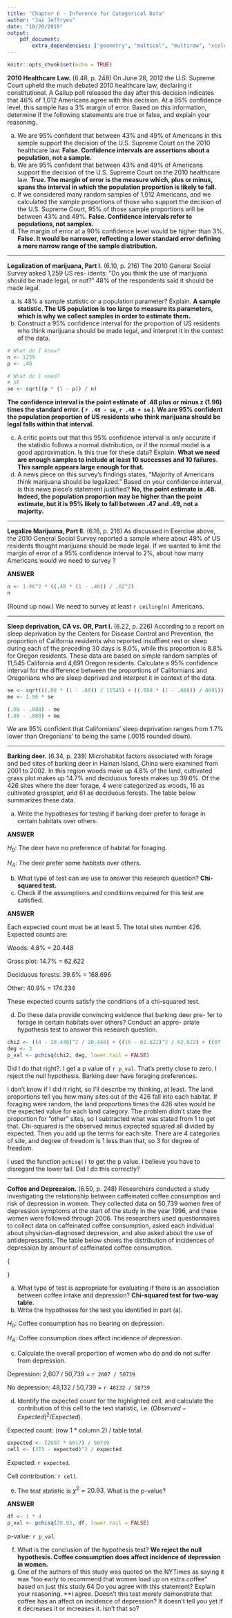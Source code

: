 ```yaml
---
title: "Chapter 6 - Inference for Categorical Data"
author: "Jai Jeffryes"
date: "10/20/2019"
output:
    pdf_document:
        extra_dependencies: ["geometry", "multicol", "multirow", "xcolor"]
---
```


```r
knitr::opts_chunk$set(echo = TRUE)
```

**2010 Healthcare Law.** (6.48, p. 248) On June 28, 2012 the U.S. Supreme Court upheld the much debated 2010 healthcare law, declaring it constitutional. A Gallup poll released the day after this decision indicates that 46% of 1,012 Americans agree with this decision. At a 95% confidence level, this sample has a 3% margin of error. Based on this information, determine if the following statements are true or false, and explain your reasoning.

(a) We are 95% confident that between 43% and 49% of Americans in this sample support the decision of the U.S. Supreme Court on the 2010 healthcare law. **False. Confidence intervals are assertions about a population, not a sample.**
(b) We are 95% confident that between 43% and 49% of Americans support the decision of the U.S. Supreme Court on the 2010 healthcare law. **True. The margin of error is the measure which, plus or minus, spans the interval in which the population proportion is likely to fall.**
(c) If we considered many random samples of 1,012 Americans, and we calculated the sample proportions of those who support the decision of the U.S. Supreme Court, 95% of those sample proportions will be between 43% and 49%. **False. Confidence intervals refer to populations, not samples.**
(d) The margin of error at a 90% confidence level would be higher than 3%. **False. It would be narrower, reflecting a lower standard error defining a more narrow range of the sample distribution.** 





--------------------------------------------------------------------------------

\clearpage

**Legalization of marijuana, Part I.** (6.10, p. 216) The 2010 General Social Survey asked 1,259 US res- idents: “Do you think the use of marijuana should be made legal, or not?” 48% of the respondents said it should be made legal.

(a) Is 48% a sample statistic or a population parameter? Explain. **A sample statistic. The US population is too large to measure its parameters, which is why we collect samples in order to estimate them.**
(b) Construct a 95% confidence interval for the proportion of US residents who think marijuana should be made legal, and interpret it in the context of the data.

```r
# What do I know?
n <- 1259
p <- .48

# What do I need?
# SE
se <- sqrt((p * (1 - p)) / n)

```
**The confidence interval is the point estimate of .48 plus or minus z (1.96) times the standard error. ( `r .48 - se`, `r .48 + se` ). We are 95% confident the population proportion of US residents who think marijuana should be legal falls within that interval.**

(c) A critic points out that this 95% confidence interval is only accurate if the statistic follows a normal distribution, or if the normal model is a good approximation. Is this true for these data? Explain. **What we need are enough samples to include at least 10 successes and 10 failures. This sample appears large enough for that.**
(d) A news piece on this survey’s findings states, “Majority of Americans think marijuana should be legalized.” Based on your confidence interval, is this news piece’s statement justified? **No, the point estimate is .48. Indeed, the population proportion may be higher than the point estimate, but it is 95% likely to fall between .47 and .49, not a majority.**





--------------------------------------------------------------------------------

\clearpage

**Legalize Marijuana, Part II.** (6.16, p. 216) As discussed in Exercise above, the 2010 General Social Survey reported a sample where about 48% of US residents thought marijuana should be made legal. If we wanted to limit the margin of error of a 95% confidence interval to 2%, about how many Americans would we need to survey ?

**ANSWER**
```r
n <- 1.96^2 * ((.48 * (1 - .48)) / .02^2)
n
```

(Round up now.) We need to survey at least `r ceiling(n)` Americans.


--------------------------------------------------------------------------------

\clearpage

**Sleep deprivation, CA vs. OR, Part I.** (6.22, p. 226) According to a report on sleep deprivation by the Centers for Disease Control and Prevention, the proportion of California residents who reported insuffient rest or sleep during each of the preceding 30 days is 8.0%, while this proportion is 8.8% for Oregon residents. These data are based on simple random samples of 11,545 California and 4,691 Oregon residents. Calculate a 95% confidence interval for the difference between the proportions of Californians and Oregonians who are sleep deprived and interpret it in context of the data.

```r
se <- sqrt(((.08 * (1 - .08)) / 11545) + ((.088 * (1 - .088)) / 4691)) 
me <- 1.96 * se

(.08 - .088) - me
(.08 - .088) + me
```

We are 95% confident that Californians' sleep deprivation ranges from 1.7% lower than Oregonians' to being the same (.0015 rounded down).





--------------------------------------------------------------------------------

\clearpage

**Barking deer.** (6.34, p. 239) Microhabitat factors associated with forage and bed sites of barking deer in Hainan Island, China were examined from 2001 to 2002. In this region woods make up 4.8% of the land, cultivated grass plot makes up 14.7% and deciduous forests makes up 39.6%. Of the 426 sites where the deer forage, 4 were categorized as woods, 16 as cultivated grassplot, and 61 as deciduous forests. The table below summarizes these data.

\begin{center}
\begin{tabular}{c c c c c}
Woods	& Cultivated grassplot	& Deciduous forests	 & Other & Total \\
\hline 
4		& 16					& 67			     & 345	 & 426 \\
\end{tabular}
\end{center}

(a) Write the hypotheses for testing if barking deer prefer to forage in certain habitats over others.

**ANSWER**

$H_0$: The deer have no preference of habitat for foraging.

$H_A$: The deer prefer some habitats over others.

(b) What type of test can we use to answer this research question? **Chi-squared test.**
(c) Check if the assumptions and conditions required for this test
are satisfied.

**ANSWER**

Each expected count must be at least 5. The total sites number 426. Expected counts are:

Woods: 4.8% = 20.448

Grass plot: 14.7% =  62.622

Deciduous forests: 39.6% = 168.696

Other: 40.9% =  174.234

These expected counts satisfy the conditions of a chi-squared test.

(d) Do these data provide convincing evidence that barking deer pre-
fer to forage in certain habitats over others? Conduct an appro- priate hypothesis test to answer this research question.

```r
chi2 <- ((4 - 20.448)^2 / 20.448) + ((16 - 62.622)^2 / 62.622) + ((67 - 168.696)^2 / 168.696) + ((0 - 174.234)^2 / 174.234)
deg <- 3
p_val <- pchisq(chi2, deg, lower.tail = FALSE)

```


Did I do that right?. I get a p value of `r p_val`. That's pretty close to zero. I reject the null hypothesis. Barking deer have foraging preferences.

I don't know if I did it right, so I'll describe my thinking, at least. The land proportions tell you how many sites out of the 426 fall into each habitat. If foraging were random, the land proportions times the 426 sites would be the expected value for each land category. The problem didn't state the proportion for "other" sites, so I subtracted what was stated from 1 to get that. Chi-squared is the observed minus expected squared all divided by expected. Then you add up the terms for each site. There are 4 categories of site, and degree of freedom is 1 less than that, so 3 for degree of freedom.

I used the function `pchisq()` to get the p value. I believe you have to disregard the lower tail. Did I do this correctly?



--------------------------------------------------------------------------------

\clearpage


**Coffee and Depression.** (6.50, p. 248) Researchers conducted a study investigating the relationship between caffeinated coffee consumption and risk of depression in women. They collected data on 50,739 women free of depression symptoms at the start of the study in the year 1996, and these women were followed through 2006. The researchers used questionnaires to collect data on caffeinated coffee consumption, asked each individual about physician-diagnosed depression, and also asked about the use of antidepressants. The table below shows the distribution of incidences of depression by amount of caffeinated coffee consumption.

{\small
\begin{center}
\begin{tabular}{l  l rrrrrr}
	&  \multicolumn{1}{c}{}		& \multicolumn{5}{c}{\textit{Caffeinated coffee consumption}} \\
\cline{3-7}
	&		& $\le$ 1	& 2-6	& 1	& 2-3	& $\ge$ 4	&   \\
	&		& cup/week	& cups/week	& cup/day	& cups/day	& cups/day	& Total  \\
\cline{2-8}
\textit{Clinical} & Yes	& 670 & \fbox{\textcolor{blue}{373}}	& 905	& 564	& 95 	& 2,607 \\
\textit{depression}	& No& 11,545	& 6,244	& 16,329	& 11,726	& 2,288 	& 48,132 \\
\cline{2-8}
				& Total	& 12,215	& 6,617 & 17,234	& 12,290	& 2,383 	& 50,739 \\
\cline{2-8}
\end{tabular}
\end{center}
}

(a) What type of test is appropriate for evaluating if there is an association between coffee intake and depression? **Chi-squared test for two-way table.**
(b) Write the hypotheses for the test you identified in part (a).

$H_0$: Coffee consumption has no bearing on depression.

$H_A$: Coffee consumption does affect incidence of depression.

(c) Calculate the overall proportion of women who do and do not suffer from depression.

Depression: 2,607 / 50,739 = `r 2607 / 50739`

No depression: 48,132 / 50,739 = `r 48132 / 50739`

(d) Identify the expected count for the highlighted cell, and calculate the contribution of this cell to the test statistic, i.e. ($Observed - Expected)^2 / Expected$).

Expected count: (row 1 * column 2) / table total.

```r
expected <- (2607 * 6617) / 50739
cell <- (373 - expected)^2 / expected
```

Expected: `r expected`.

Cell contribution: `r cell`.

(e) The test statistic is $\chi^2=20.93$. What is the p-value?

**ANSWER**
```r
df <- 1 * 4
p_val <- pchisq(20.93, df, lower.tail = FALSE)
```

p-value: `r p_val`.

(f) What is the conclusion of the hypothesis test? **We reject the null hypothesis. Coffee consumption does affect incidence of depression in women.**
(g) One of the authors of this study was quoted on the NYTimes as saying it was “too early to recommend that women load up on extra coffee” based on just this study.64 Do you agree with this statement? Explain your reasoning. **I agree. Doesn't this test merely demonstrate that coffee has an affect on incidence of depression? It doesn't tell you yet if it decreases it or increases it. Isn't that so?






